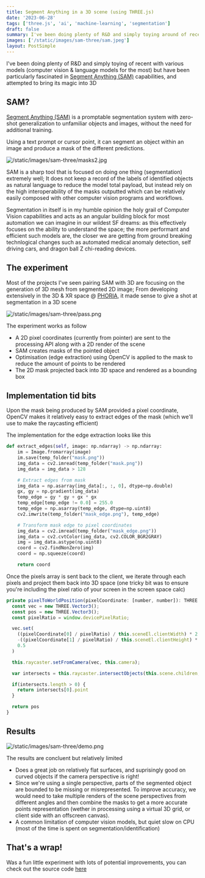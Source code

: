 ```yaml
---
title: Segment Anything in a 3D scene (using THREE.js)
date: '2023-06-28'
tags: ['three.js', 'ai', 'machine-learning', 'segmentation']
draft: false
summary: I've been doing plenty of R&D and simply toying around of recent with various ML models (computer vision & language models for the most) but have been particularly fascinated in Segment Anything (SAM) capabilities, and attempted to bring its magic into 3D through THREE.js
images: ['/static/images/sam-three/sam.jpeg']
layout: PostSimple
---
```


I've been doing plenty of R&D and simply toying of recent with various models (computer vision & language models for the most)
but have been particularly fascinated in [Segment Anything (SAM)](https://segment-anything.com/) capabilities, and attempted to bring its magic into 3D

## SAM?

[Segment Anything (SAM)](https://segment-anything.com/) is a promptable segmentation system with zero-shot generalization to unfamiliar objects and images, without the need for additional training.

Using a text prompt or cursor point, it can segment an object within an image and produce a mask of the different predictions.

![/static/images/sam-three/masks2.jpg](/static/images/sam-three/masks2.jpg)

SAM is a sharp tool that is focused on doing one thing (segmentation) extremely well; It does not keep a record of the labels of identified objects as natural language to reduce the model total payload, but instead
rely on the high interoperability of the masks outputted which can be relatively easily composed with other computer vision programs and workflows.

Segmentation in itself is in my humble opinion the holy grail of Computer Vision capabilities and acts as an angular building block for most automation we can imagine in our wildest SF dreams: as this effectively focuses
on the ability to understand the space; the more performant and efficient such models are, the closer we are getting from ground breaking technlogical changes such as automated medical anomaly detection, self driving cars, and dragon ball Z chi-reading devices.

## The experiment

Most of the projects I've seen pairing SAM with 3D are focusing on the generation of 3D mesh from segmented 2D image; From developing extensively in the 3D & XR space @ [PHORIA](https://www.phoria.com.au/), it made sense to give a shot at segmentation in a 3D scene

![/static/images/sam-three/pass.png](/static/images/sam-three/pass.png)

The experiment works as follow

- A 2D pixel coordinates (currently from pointer) are sent to the processing API along with a 2D render of the scene
- SAM creates masks of the pointed object
- Optimisation (edge extraction) using OpenCV is applied to the mask to reduce the amount of points to be rendered
- The 2D mask projected back into 3D space and rendered as a bounding box

## Implementation tid bits

Upon the mask being produced by SAM provided a pixel coordinate, OpenCV makes it relatively easy to extract edges of the mask (which we'll use to make the raycasting efficient)

The implementation for the edge extraction looks like this

```python
def extract_edges(self, image: np.ndarray) -> np.ndarray:
    im = Image.fromarray(image)
    im.save(temp_folder("mask.png"))
    img_data = cv2.imread(temp_folder("mask.png"))
    img_data = img_data > 128

    # Extract edges from mask
    img_data = np.asarray(img_data[:, :, 0], dtype=np.double)
    gx, gy = np.gradient(img_data)
    temp_edge = gy * gy + gx * gx
    temp_edge[temp_edge != 0.0] = 255.0
    temp_edge = np.asarray(temp_edge, dtype=np.uint8)
    cv2.imwrite(temp_folder("mask_edge.png"), temp_edge)

    # Transform mask edge to pixel coordinates
    img_data = cv2.imread(temp_folder("mask_edge.png"))
    img_data = cv2.cvtColor(img_data, cv2.COLOR_BGR2GRAY)
    img = img_data.astype(np.uint8)
    coord = cv2.findNonZero(img)
    coord = np.squeeze(coord)

    return coord
```

Once the pixels array is sent back to the client, we iterate through each pixels and project them back into 3D space (one tricky bit was to ensure you're including the pixel ratio of your screen in the screen space calc)

```javascript
private pixelToWorldPosition(pixelCoordinate: [number, number]): THREE.Vector3 {
  const vec = new THREE.Vector3();
  const pos = new THREE.Vector3();
  const pixelRatio = window.devicePixelRatio;

  vec.set(
    ((pixelCoordinate[0] / pixelRatio) / this.sceneEl.clientWidth) * 2 - 1,
    -((pixelCoordinate[1] / pixelRatio) / this.sceneEl.clientHeight) * 2 + 1,
    0.5
  )

  this.raycaster.setFromCamera(vec, this.camera);

  var intersects = this.raycaster.intersectObjects(this.scene.children, true)

  if(intersects.length > 0) {
    return intersects[0].point
  }

  return pos
}
```

## Results

![/static/images/sam-three/demo.png](/static/images/sam-three/demo.png)

The results are concluent but relatively limited

- Does a great job on relatively flat surfaces, and suprisingly good on curved objects if the camera perspective is right!
- Since we're using a single perspective, parts of the segmented object are bounded to be missing or misrepresented. To improve accuracy, we would need to take multiple renders of the scene perspectives from different angles
  and then combine the masks to get a more accurate points representation (wether in processing using a virtual 3D grid, or client side with an offscreen canvas).
- A common limitation of computer vision models, but quiet slow on CPU (most of the time is spent on segmentation/identification)

## That's a wrap!

Was a fun little experiment with lots of potential improvements, you can check out the source code [here](https://github.com/antoinemacia/segment-anything-3D-scene)
